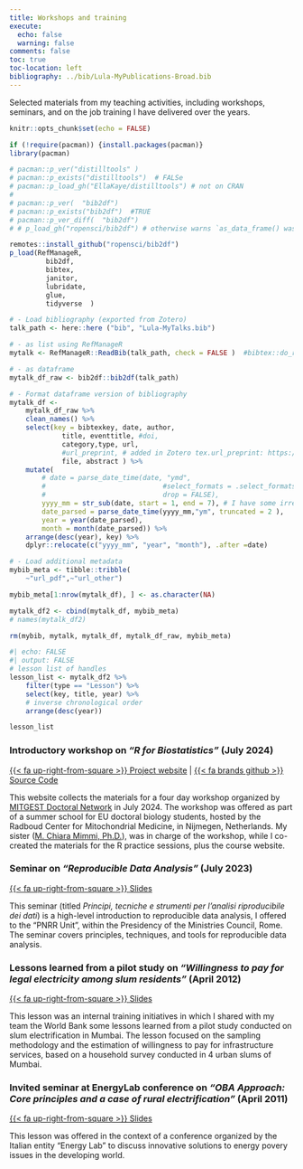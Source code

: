```yaml
---
title: Workshops and training
execute:
  echo: false
  warning: false
comments: false
toc: true
toc-location: left
bibliography: ../bib/Lula-MyPublications-Broad.bib
---
```


Selected materials from my teaching activities, including workshops, seminars, and on the job training I have delivered over the years.

 
<!-- # [setup] -->
 
```r

knitr::opts_chunk$set(echo = FALSE)

if (!require(pacman)) {install.packages(pacman)} 
library(pacman)

# pacman::p_ver("distilltools" )
# pacman::p_exists("distilltools")  # FALSe
# pacman::p_load_gh("EllaKaye/distilltools") # not on CRAN
# 
# pacman::p_ver(  "bib2df")
# pacman::p_exists("bib2df")  #TRUE
# pacman::p_ver_diff(  "bib2df")
# # p_load_gh("ropensci/bib2df") # otherwise warns `as_data_frame() was deprecated in tibble 2.0.0.`

remotes::install_github("ropensci/bib2df")
p_load(RefManageR,
		 bib2df,
		 bibtex,
		 janitor,
		 lubridate,
		 glue,
		 tidyverse	)

```

<!-- 1.B LOAD & CLEAN ZOTERO'S Lula-MyTalks.bib -->

```r
# - Load bibliography (exported from Zotero)
talk_path <- here::here ("bib", "Lula-MyTalks.bib")

# - as list using RefManageR
mytalk <- RefManageR::ReadBib(talk_path, check = FALSE )  #bibtex::do_read_bib(file = talk_path, encoding = "unknown", srcfile)

# - as dataframe
mytalk_df_raw <- bib2df::bib2df(talk_path)  

# - Format dataframe version of bibliography
mytalk_df <-
	mytalk_df_raw %>%
	clean_names() %>%
	select(key = bibtexkey, date, author, 
			 title, eventtitle, #doi, 
			 category,type, url, 
			 #url_preprint, # added in Zotero tex.url_preprint: https://...
			 file, abstract ) %>%
	mutate(
		# date = parse_date_time(date, "ymd",
		# 							  #select_formats = .select_formats
		# 							  drop = FALSE),
		yyyy_mm = str_sub(date, start = 1, end = 7), # I have some irregularities in format  
		date_parsed = parse_date_time(yyyy_mm,"ym", truncated = 2 ),
		year = year(date_parsed), 
		month = month(date_parsed)) %>%
	arrange(desc(year), key) %>% 
	dplyr::relocate(c("yyyy_mm", "year", "month"), .after =date)

# - Load additional metadata
mybib_meta <- tibble::tribble( 
	~"url_pdf",~"url_other") 

mybib_meta[1:nrow(mytalk_df), ] <- as.character(NA)

mytalk_df2 <- cbind(mytalk_df, mybib_meta)
# names(mytalk_df2)
```


```r
rm(mybib, mytalk, mytalk_df, mytalk_df_raw, mybib_meta)
```

<!-- 2.B (Talks) Distribute **url** column to right columns (which will have the names of icons later) -->
```r
#| echo: FALSE
#| output: FALSE
# lesson list of handles
lesson_list <- mytalk_df2 %>% 
	filter(type == "Lesson") %>%
	select(key, title, year) %>% 
	# inverse chronological order
	arrange(desc(year)) 

lesson_list
```


### Introductory workshop on *"R for Biostatistics"* (July 2024)

[{{< fa up-right-from-square >}} Project website](https://R4biostats.com) \| [{{< fa brands github >}} Source Code](https://github.com/Lulliter/R4biostats)

This website collects the materials for a four day workshop organized by [MITGEST Doctoral Network](https://www.mitgest.eu/) in July 2024. The workshop was offered as part of a summer school for EU doctoral biology students, hosted by the Radboud Center for Mitochondrial Medicine, in Nijmegen, Netherlands. My sister ([M. Chiara Mimmi, Ph.D.](https://www.linkedin.com/in/maria-chiara-mimmi-b0aa9233/)), was in charge of the workshop, while I co-created the materials for the R practice sessions, plus the course website.  
<!-- ![](../images/banner_BIOSTATS.png) <br><br> -->

### Seminar on *"Reproducible Data Analysis"* (July 2023)

[{{< fa up-right-from-square >}} Slides](Reproducibility_Compressed.pdf)

This seminar (titled _Principi, tecniche e strumenti per l’analisi riproducibile dei dati_) is a high-level introduction to reproducible data analysis, I offered to the "PNRR Unit", within the Presidency of the Ministries Council, Rome. The seminar covers principles, techniques, and tools for reproducible data analysis.

### Lessons learned from a pilot study on *"Willingness to pay for legal electricity among slum residents"* (April 2012)

[{{< fa up-right-from-square >}} Slides](Mumbai.pdf)

This lesson was an internal training initiatives in which I shared with my team the World Bank some lessons learned from a pilot study conducted on slum electrification in Mumbai. The lesson focused on the sampling methodology and the estimation of willingness to pay for infrastructure services, based on a household survey conducted in 4 urban slums of Mumbai.


### Invited seminar at EnergyLab conference on *"OBA Approach: Core principles and a case of rural electrification"* (April 2011)

[{{< fa up-right-from-square >}} Slides](Present_OBA-Milan_2011.pdf)

This lesson was offered in the context of a conference organized by the Italian entity "Energy Lab" to discuss innovative solutions to energy povery issues in the developing world. 
